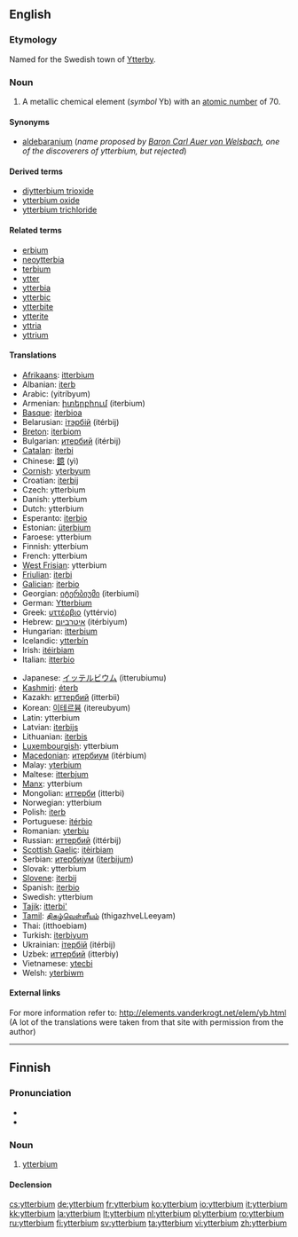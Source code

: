 {{also|Ytterbium}}
==English==
{{elements|Yb|thulium|Tm|lutetium|Lu}}

===Etymology===
Named for the Swedish town of [[w:Ytterby|Ytterby]].

===Noun===
{{en-noun|-}}
{{wikipedia}}

# {{element}} A metallic chemical element (''symbol'' Yb) with an [[atomic number]] of 70.

====Synonyms====
* [[aldebaranium]] (''name proposed by [[w:Carl Auer von Welsbach|Baron Carl Auer von Welsbach]], one of the discoverers of ytterbium, but rejected'')

====Derived terms====
* [[diytterbium trioxide]]
* [[ytterbium oxide]]
* [[ytterbium trichloride]]

====Related terms====
* [[erbium]]<!--same etymology-->
* [[neoytterbia]]
* [[terbium]]<!--same etymology-->
* [[ytter]]
* [[ytterbia]]
* [[ytterbic]]
* [[ytterbite]]
* [[ytterite]]
* [[yttria]]
* [[yttrium]]<!--same etymology-->

====Translations====
{{top}}
* [[Afrikaans]]: [[itterbium]]
* Albanian: [[iterb]]
* Arabic: {{Arab|[[يتربيوم]]}} (yitríbyum) {{m}}
* Armenian: [[իտերբիում]] (iterbium)
* [[Basque]]: [[iterbioa]]
* Belarusian: [[iтэрбiй]] (itérbij) {{m}}
* [[Breton]]: [[iterbiom]]
* Bulgarian: [[итербий]] (itérbij) {{m}}
* [[Catalan]]: [[iterbi]]
* Chinese: [[鐿]] (yì)
* [[Cornish]]: [[yterbyum]]
* Croatian: [[iterbij]]
* Czech: ytterbium
* Danish: ytterbium
* Dutch: ytterbium {{n}}
* Esperanto: [[iterbio]]
* Estonian: [[üterbium]]
* Faroese: ytterbium
* Finnish: ytterbium
* French: ytterbium {{m}}
* [[West Frisian]]: ytterbium
* [[Friulian]]: [[iterbi]]
* [[Galician]]: [[iterbio]]
* Georgian: [[იტერბიუმი]] (iterbiumi)
* German: [[Ytterbium]] {{n}}
* Greek: [[υττέρβιο]] (yttérvio) {{n}}
* Hebrew: [[איטרביום]] (itérbiyum)
* Hungarian: [[itterbium]]
* Icelandic: [[ytterbín]]
* Irish: [[itéirbiam]]
* Italian: [[itterbio]] {{m}}
{{mid}}
* Japanese: [[イッテルビウム]] (itterubiumu)
* [[Kashmiri]]: [[éterb]]
* Kazakh: [[иттербий]] (itterbii)
* Korean: [[이테르븀]] (itereubyum)
* Latin: ytterbium
* Latvian: [[iterbijs]]
* Lithuanian: [[iterbis]]
* [[Luxembourgish]]: ytterbium
* [[Macedonian]]: [[итербиум]] (itérbium) {{m}}
* Malay: [[yterbium]]
* Maltese: [[itterbjum]]
* [[Manx]]: ytterbium
* Mongolian: [[иттерби]] (itterbi)
* Norwegian: ytterbium
* Polish: [[iterb]] {{m}}
* Portuguese: [[itérbio]] {{m}}
* Romanian: [[yterbiu]] {{n}}
* Russian: [[иттербий]] (ittérbij) {{m}}
* [[Scottish Gaelic]]: [[itèirbiam]]
* Serbian: [[итербиjум]] ([[iterbijum]]) {{m}}
* Slovak: ytterbium
* [[Slovene]]: [[iterbij]]
* Spanish: [[iterbio]] {{m}}
* Swedish: ytterbium
* [[Tajik]]: [[itterbi']]
* [[Tamil]]: [[திகழ்வெள்ளீயம்]] (thigazhveLLeeyam)
* Thai: {{Thai|[[อิตเทอร์เบียม]]}} (itthoebiam)
* Turkish: [[iterbiyum]]
* Ukrainian: [[iтербiй]] (itérbij) {{m}}
* Uzbek: [[иттербий]] (itterbiy)
* Vietnamese: [[ytecbi]]
* Welsh: [[yterbiwm]]
{{bottom}}

====External links====
For more information refer to:
http://elements.vanderkrogt.net/elem/yb.html
(A lot of the translations were taken from that site with permission from the author)

----

==Finnish==
{{Finnish index|y|t}}
{{wikipedia|lang=fi}}

===Pronunciation===
* {{IPA|/ˈytːerbium/|lang=fi}}
* {{hyphenation|yt|ter|bium}}

===Noun===
{{infl|fi|noun}}

# {{element|lang=fi}} [[#English|ytterbium]]

====Declension====
{{fi-decl-tuoli|ytterbium|np=1}}

[[cs:ytterbium]]
[[de:ytterbium]]
[[fr:ytterbium]]
[[ko:ytterbium]]
[[io:ytterbium]]
[[it:ytterbium]]
[[kk:ytterbium]]
[[la:ytterbium]]
[[lt:ytterbium]]
[[nl:ytterbium]]
[[pl:ytterbium]]
[[ro:ytterbium]]
[[ru:ytterbium]]
[[fi:ytterbium]]
[[sv:ytterbium]]
[[ta:ytterbium]]
[[vi:ytterbium]]
[[zh:ytterbium]]